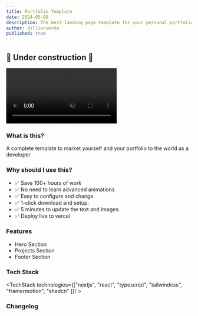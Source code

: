 ```yaml
---
title: Portfolio Template
date: 2024-05-08
description: The best landing page template for your personal portfolio
author: dillionverma
published: true
---
```


## 🚧 Under construction 🚧


<div className="max-w-[800px]">
    <video
        autoPlay
        loop
        muted
        src="/portfolio-template-demo.mp4"
        className="w-full rounded-xl border shadow-2xl"
    /> 
    <div className="flex sm:flex-row gap-2 w-full flex-col">
        <RepoDownload repo={'startup-template'} owner={'dillionverma'} />
        <TemplatePreview href="https://portfolio-template.vercel.app/">Live Preview </TemplatePreview>
    </div>
</div>



### What is this?
A complete template to market yourself and your portfolio to the world as a developer



### Why should I use this?
- ✅ Save 100+ hours of work
- ✅ No need to learn advanced animations
- ✅ Easy to configure and change
- ✅ 1-click download and setup. 
- ✅ 5 minutes to update the text and images. 
- ✅ Deploy live to vercel

### Features
- Hero Section
- Projects Section
- Footer Section

### Tech Stack
<TechStack technologies={["nextjs", "react", "typescript", "tailwindcss", "framermotion", "shadcn" ]}/ >

### Changelog
<CommitList repo='portfolio-template' owner='dillionverma' />
